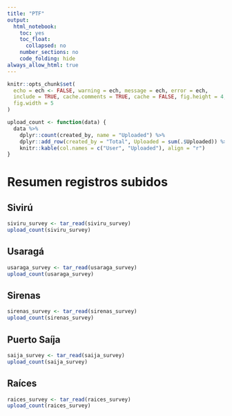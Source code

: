 ```yaml
---
title: "PTF"
output:
  html_notebook:
    toc: yes
    toc_float:
      collapsed: no
    number_sections: no
    code_folding: hide
always_allow_html: true
---
```


```r
knitr::opts_chunk$set(
  echo = ech <- FALSE, warning = ech, message = ech, error = ech,
  include = TRUE, cache.comments = TRUE, cache = FALSE, fig.height = 4,
  fig.width = 5
)

upload_count <- function(data) {
  data %>%
    dplyr::count(created_by, name = "Uploaded") %>%
    dplyr::add_row(created_by = "Total", Uploaded = sum(.$Uploaded)) %>%
    knitr::kable(col.names = c("User", "Uploaded"), align = "r")
}
```


# Resumen registros subidos

## Sivirú

```r
siviru_survey <- tar_read(siviru_survey)
upload_count(siviru_survey)
```

## Usaragá
```r
usaraga_survey <- tar_read(usaraga_survey)
upload_count(usaraga_survey)
```

## Sirenas
```r
sirenas_survey <- tar_read(sirenas_survey)
upload_count(sirenas_survey)
```

## Puerto Saíja
```r
saija_survey <- tar_read(saija_survey)
upload_count(saija_survey)
```

## Raíces
```r
raices_survey <- tar_read(raices_survey)
upload_count(raices_survey)
```

